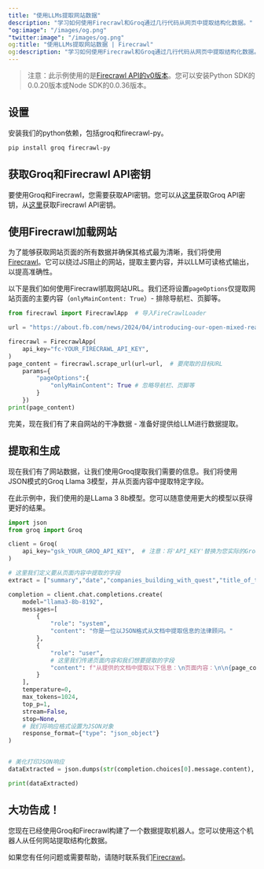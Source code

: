 ```yaml
---
title: "使用LLMs提取网站数据"
description: "学习如何使用Firecrawl和Groq通过几行代码从网页中提取结构化数据。"
"og:image": "/images/og.png"
"twitter:image": "/images/og.png"
og:title: "使用LLMs提取网站数据 | Firecrawl"
og:description: "学习如何使用Firecrawl和Groq通过几行代码从网页中提取结构化数据。"
---
```


> 注意：此示例使用的是[Firecrawl API的v0版本](/v0/introduction)。您可以安装Python SDK的0.0.20版本或Node SDK的0.0.36版本。

## 设置

安装我们的python依赖，包括groq和firecrawl-py。

```bash
pip install groq firecrawl-py
```

## 获取Groq和Firecrawl API密钥

要使用Groq和Firecrawl，您需要获取API密钥。您可以从[这里](https://groq.com)获取Groq API密钥，从[这里](https://firecrawl.dev)获取Firecrawl API密钥。

## 使用Firecrawl加载网站

为了能够获取网站页面的所有数据并确保其格式最为清晰，我们将使用[Firecrawl](https://firecrawl.dev)。它可以绕过JS阻止的网站，提取主要内容，并以LLM可读格式输出，以提高准确性。

以下是我们如何使用Firecrawl抓取网站URL。我们还将设置`pageOptions`仅提取网站页面的主要内容（`onlyMainContent: True`）- 排除导航栏、页脚等。

```python
from firecrawl import FirecrawlApp  # 导入FireCrawlLoader

url = "https://about.fb.com/news/2024/04/introducing-our-open-mixed-reality-ecosystem/"

firecrawl = FirecrawlApp(
    api_key="fc-YOUR_FIRECRAWL_API_KEY",
)
page_content = firecrawl.scrape_url(url=url,  # 要爬取的目标URL
    params={
        "pageOptions":{
            "onlyMainContent": True # 忽略导航栏、页脚等
        }
    })
print(page_content)
```

完美，现在我们有了来自网站的干净数据 - 准备好提供给LLM进行数据提取。

## 提取和生成

现在我们有了网站数据，让我们使用Groq提取我们需要的信息。我们将使用JSON模式的Groq Llama 3模型，并从页面内容中提取特定字段。

在此示例中，我们使用的是LLama 3 8b模型。您可以随意使用更大的模型以获得更好的结果。

```python
import json
from groq import Groq

client = Groq(
    api_key="gsk_YOUR_GROQ_API_KEY",  # 注意：将'API_KEY'替换为您实际的Groq API密钥
)

# 这里我们定义要从页面内容中提取的字段
extract = ["summary","date","companies_building_with_quest","title_of_the_article","people_testimonials"]

completion = client.chat.completions.create(
    model="llama3-8b-8192",
    messages=[
        {
            "role": "system",
            "content": "你是一位以JSON格式从文档中提取信息的法律顾问。"
        },
        {
            "role": "user",
            # 这里我们传递页面内容和我们想要提取的字段
            "content": f"从提供的文档中提取以下信息：\n页面内容：\n\n{page_content}\n\n要提取的信息：{extract}"
        }
    ],
    temperature=0,
    max_tokens=1024,
    top_p=1,
    stream=False,
    stop=None,
    # 我们将响应格式设置为JSON对象
    response_format={"type": "json_object"}
)


# 美化打印JSON响应
dataExtracted = json.dumps(str(completion.choices[0].message.content), indent=4)

print(dataExtracted)
```

## 大功告成！

您现在已经使用Groq和Firecrawl构建了一个数据提取机器人。您可以使用这个机器人从任何网站提取结构化数据。

如果您有任何问题或需要帮助，请随时联系我们[Firecrawl](https://firecrawl.dev)。
